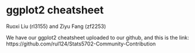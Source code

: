 # ggplot2 cheatsheet

Ruoxi Liu (rl3155) and Ziyu Fang (zf2253)

We have our ggplot2 cheatsheet uploaded to our github, and this is the link: https://github.com/rul124/Stats5702-Community-Contribution